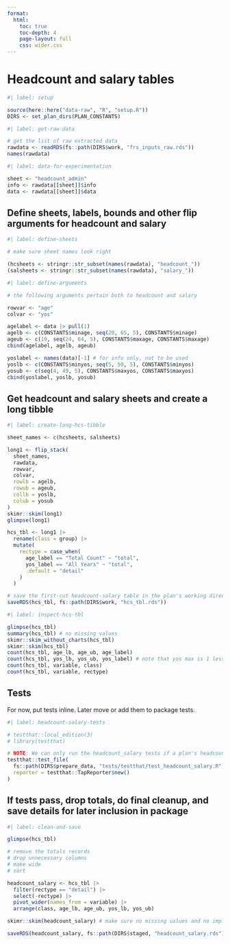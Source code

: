 ```yaml
---
format:
  html:
    toc: true
    toc-depth: 4
    page-layout: full
    css: wider.css
---
```


# Headcount and salary tables

```r
#| label: setup

source(here::here("data-raw", "R", "setup.R"))
DIRS <- set_plan_dirs(PLAN_CONSTANTS)

```

```r
#| label: get-raw-data

# get the list of raw extracted data
rawdata <- readRDS(fs::path(DIRS$work, "frs_inputs_raw.rds"))
names(rawdata)

```

```r
#| label: data-for-experimentation

sheet <- "headcount_admin"
info <- rawdata[[sheet]]$info
data <- rawdata[[sheet]]$data

```


## Define sheets, labels, bounds and other flip arguments for headcount and salary

```r
#| label: define-sheets

# make sure sheet names look right

(hcsheets <- stringr::str_subset(names(rawdata), "headcount_"))
(salsheets <- stringr::str_subset(names(rawdata), "salary_"))

```

```r
#| label: define-arguments

# the following arguments pertain both to headcount and salary

rowvar <- "age"
colvar <- "yos"

agelabel <- data |> pull(1)
agelb <- c(CONSTANTS$minage, seq(20, 65, 5), CONSTANTS$minage)
ageub <- c(19, seq(24, 64, 5), CONSTANTS$maxage, CONSTANTS$maxage)
cbind(agelabel, agelb, ageub)

yoslabel <- names(data)[-1] # for info only, not to be used
yoslb <- c(CONSTANTS$minyos, seq(5, 50, 5), CONSTANTS$minyos)
yosub <- c(seq(4, 49, 5), CONSTANTS$maxyos, CONSTANTS$maxyos)
cbind(yoslabel, yoslb, yosub)

```

## Get headcount and salary sheets and create a long tibble

```r
#| label: create-long-hcs-tibble

sheet_names <- c(hcsheets, salsheets)

long1 <- flip_stack(
  sheet_names,
  rawdata,
  rowvar,
  colvar,
  rowlb = agelb,
  rowub = ageub,
  collb = yoslb,
  colub = yosub
)
skimr::skim(long1)
glimpse(long1)

hcs_tbl <- long1 |>
  rename(class = group) |>
  mutate(
    rectype = case_when(
      age_label == "Total Count" ~ "total",
      yos_label == "All Years" ~ "total",
      .default = "detail"
    )
  )

# save the first-cut headcount-salary table in the plan's working directory so that we can use it in tests
saveRDS(hcs_tbl, fs::path(DIRS$work, "hcs_tbl.rds"))

```

```r
#| label: inspect-hcs-tbl

glimpse(hcs_tbl)
summary(hcs_tbl) # no missing values
skimr::skim_without_charts(hcs_tbl)
skimr::skim(hcs_tbl)
count(hcs_tbl, age_lb, age_ub, age_label)
count(hcs_tbl, yos_lb, yos_ub, yos_label) # note that yos max is 1 less than what the label shows
count(hcs_tbl, variable, class)
count(hcs_tbl, variable, rectype)

```

## Tests

For now, put tests inline. Later move or add them to package tests.

```r
#| label: headcount-salary-tests

# testthat::local_edition(3)
# library(testthat)

# NOTE: We can only run the headcount_salary tests if a plan's headcount and salary data has row and column totals
testthat::test_file(
  fs::path(DIRS$prepare_data, "tests/testthat/test_headcount_salary.R"),
  reporter = testthat::TapReporter$new()
)

```

## If tests pass, drop totals, do final cleanup, and save details for later inclusion in package

```r
#| label: clean-and-save

glimpse(hcs_tbl)

# remove the totals records
# drop unnecessary columns
# make wide
# sort

headcount_salary <- hcs_tbl |>
  filter(rectype == "detail") |>
  select(-rectype) |>
  pivot_wider(names_from = variable) |>
  arrange(class, age_lb, age_ub, yos_lb, yos_ub)

skimr::skim(headcount_salary) # make sure no missing values and no implausible values

saveRDS(headcount_salary, fs::path(DIRS$staged, "headcount_salary.rds"))

```
